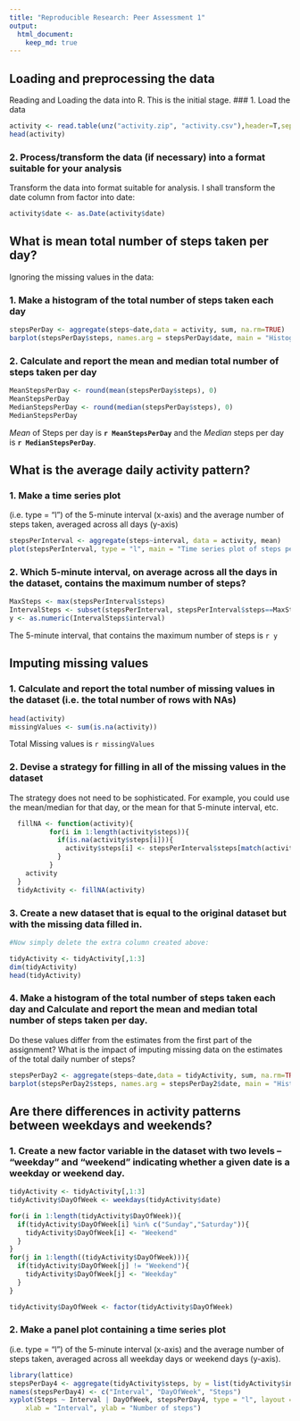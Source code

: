 ```yaml
---
title: "Reproducible Research: Peer Assessment 1"
output: 
  html_document:
    keep_md: true
---
```



## Loading and preprocessing the data
Reading and Loading the data into R. This is the initial stage.
### 1. Load the data
```r
activity <- read.table(unz("activity.zip", "activity.csv"),header=T,sep=",")
head(activity)
```
### 2. Process/transform the data (if necessary) into a format suitable for your analysis
Transform the data into format suitable for analysis. I shall transform the date column from factor into date:

```r
activity$date <- as.Date(activity$date)
```


## What is mean total number of steps taken per day?

Ignoring the missing values in the data:

### 1. Make a histogram of the total number of steps taken each day
```r
stepsPerDay <- aggregate(steps~date,data = activity, sum, na.rm=TRUE)
barplot(stepsPerDay$steps, names.arg = stepsPerDay$date, main = "Histogram of Number of Steps per day",xlab = "Day", ylab = "Steps")

```

### 2. Calculate and report the mean and median total number of steps taken per day

```r
MeanStepsPerDay <- round(mean(stepsPerDay$steps), 0)
MeanStepsPerDay
MedianStepsPerDay <- round(median(stepsPerDay$steps), 0)
MedianStepsPerDay
```

_Mean_ of Steps per day is **`r MeanStepsPerDay`** and the _Median_ steps per day is **`r MedianStepsPerDay`**.


## What is the average daily activity pattern?
### 1. Make a time series plot
(i.e. type = "l") of the 5-minute interval (x-axis) and the average number of steps taken, averaged across all days (y-axis)
```r
stepsPerInterval <- aggregate(steps~interval, data = activity, mean)
plot(stepsPerInterval, type = "l", main = "Time series plot of steps per Interval", col="blue")
```

### 2. Which 5-minute interval, on average across all the days in the dataset, contains the maximum number of steps?

```r
MaxSteps <- max(stepsPerInterval$steps)
IntervalSteps <- subset(stepsPerInterval, stepsPerInterval$steps==MaxSteps)
y <- as.numeric(IntervalSteps$interval)

```

The 5-minute interval, that contains the maximum number of steps is `r y`



## Imputing missing values

### 1. Calculate and report the total number of missing values in the dataset (i.e. the total number of rows with NAs)

```r
head(activity)
missingValues <- sum(is.na(activity))
```
Total Missing values is `r missingValues`

### 2.  Devise a strategy for filling in all of the missing values in the dataset
The strategy does not need to be sophisticated. For example, you could use the mean/median for that day, or the mean for that 5-minute interval, etc.

```r

  fillNA <- function(activity){
          for(i in 1:length(activity$steps)){
            if(is.na(activity$steps[i])){
              activity$steps[i] <- stepsPerInterval$steps[match(activity$interval[i], stepsPerInterval$interval)]
            }
          }
    activity
  }
  tidyActivity <- fillNA(activity)

```

### 3. Create a new dataset that is equal to the original dataset but with the missing data filled in.

```r
#Now simply delete the extra column created above:

tidyActivity <- tidyActivity[,1:3]
dim(tidyActivity)
head(tidyActivity)
```

### 4. Make a histogram of the total number of steps taken each day and Calculate and report the mean and median total number of steps taken per day. 

Do these values differ from the estimates from the first part of the assignment? What is the impact of imputing missing data on the estimates of the total daily number of steps?

```r
stepsPerDay2 <- aggregate(steps~date,data = tidyActivity, sum, na.rm=TRUE)
barplot(stepsPerDay2$steps, names.arg = stepsPerDay2$date, main = "Histogram of Number of Steps per day",xlab = "Day", ylab = "Steps")
```


## Are there differences in activity patterns between weekdays and weekends?

### 1. Create a new factor variable in the dataset with two levels -- "weekday" and "weekend" indicating whether a given date is a weekday or weekend day.
```r
tidyActivity <- tidyActivity[,1:3]
tidyActivity$DayOfWeek <- weekdays(tidyActivity$date)

for(i in 1:length(tidyActivity$DayOfWeek)){
  if(tidyActivity$DayOfWeek[i] %in% c("Sunday","Saturday")){
    tidyActivity$DayOfWeek[i] <- "Weekend"
  }
}
for(j in 1:length((tidyActivity$DayOfWeek))){
  if(tidyActivity$DayOfWeek[j] != "Weekend"){
    tidyActivity$DayOfWeek[j] <- "Weekday"
  }
}

tidyActivity$DayOfWeek <- factor(tidyActivity$DayOfWeek)


```
### 2. Make a panel plot containing a time series plot 

(i.e. type = "l") of the 5-minute interval (x-axis) and the average number of steps taken, averaged across all weekday days or weekend days (y-axis).

```r
library(lattice)
stepsPerDay4 <- aggregate(tidyActivity$steps, by = list(tidyActivity$interval, tidyActivity$DayOfWeek),mean)
names(stepsPerDay4) <- c("Interval", "DayOfWeek", "Steps")
xyplot(Steps ~ Interval | DayOfWeek, stepsPerDay4, type = "l", layout = c(1, 2), 
    xlab = "Interval", ylab = "Number of steps")
```



